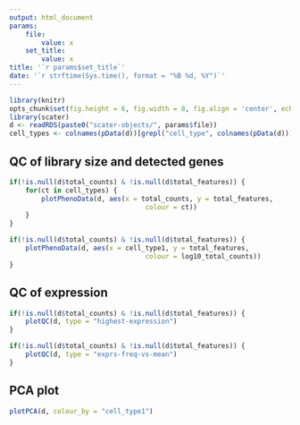 ```yaml
---
output: html_document
params:
    file:
        value: x
    set_title:
        value: x
title: '`r params$set_title`'
date: '`r strftime(Sys.time(), format = "%B %d, %Y")`'
---
```


```r
library(knitr)
opts_chunk$set(fig.height = 6, fig.width = 8, fig.align = 'center', echo = FALSE)
library(scater)
d <- readRDS(paste0("scater-objects/", params$file))
cell_types <- colnames(pData(d))[grepl("cell_type", colnames(pData(d)))]
```

## QC of library size and detected genes

```r
if(!is.null(d$total_counts) & !is.null(d$total_features)) {
    for(ct in cell_types) {
        plotPhenoData(d, aes(x = total_counts, y = total_features,
                                  colour = ct))
    }
}
```

```r
if(!is.null(d$total_counts) & !is.null(d$total_features)) {
    plotPhenoData(d, aes(x = cell_type1, y = total_features,
                                  colour = log10_total_counts))
}
```

## QC of expression

```r
if(!is.null(d$total_counts) & !is.null(d$total_features)) {
    plotQC(d, type = "highest-expression")
}
```

```r
if(!is.null(d$total_counts) & !is.null(d$total_features)) {
    plotQC(d, type = "exprs-freq-vs-mean")
}
```

## PCA plot
```r
plotPCA(d, colour_by = "cell_type1")
```
